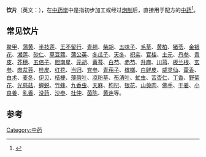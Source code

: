 {{medical}}
'''饮片'''（英文：{{lang|en|prepared drug in pieces}}），在[[中药学|中药学]]中是指初步加工或经过[[炮制|炮制]]后，直接用于配方的[[中药|中药]]<ref>{{Cite book|title=仲景源中医食方食品丛书 中医食方食品概论|last=王亨达，李清记主编|first=|publisher=上海：上海科学技术文献出版社|year=2016|isbn=978-7-5439-7009-0|location=|pages=31}}</ref>。

== 常见饮片 ==
[[鳖甲|鳖甲]]、[[蒲黄|蒲黄]]、[[半枝莲|半枝莲]]、[[王不留行|王不留行]]、[[青翘|青翘]]、[[柴胡|柴胡]]、[[五味子|五味子]]、[[毛草|毛草]]、[[黄柏|黄柏]]、[[猪苓|猪苓]]、[[金银花|金银花]]、[[湘莲|湘莲]]、[[砂仁|砂仁]]、[[草豆蔻|草豆蔻]]、[[蒲公英|蒲公英]]、[[冬瓜子|冬瓜子]]、[[天冬|天冬]]、[[枳实|枳实]]、[[官桂|官桂]]、[[土元|土元]]、[[丹参|丹参]]、[[青皮|青皮]]、[[芥穗|芥穗]]、[[五倍子|五倍子]]、[[胆南星|胆南星]]、[[元胡|元胡]]、[[黄芩|黄芩]]、[[白芍|白芍]]、[[赤芍|赤芍]]、[[升麻|升麻]]、[[川芎|川芎]]、[[板兰根|板兰根]]、[[玄参|玄参]]、[[肉苁蓉|肉苁蓉]]、[[桂皮|桂皮]]、[[红花|红花]]、[[当归|当归]]、[[党参|党参]]、[[青葙子|青葙子]]、[[槟榔|槟榔]]、[[白鲜皮|白鲜皮]]、[[威灵仙|威灵仙]]、[[藿香|藿香]]、[[白术|白术]]、[[麦冬|麦冬]]、[[伊贝|伊贝]]、[[桔梗|桔梗]]、[[薄荷叶|薄荷叶]]、[[凉粉草|凉粉草]]、[[布渣叶|布渣叶]]、[[虻虫|虻虫]]、[[苦杏仁|苦杏仁]]、[[丁香|丁香]]、[[野菊花|野菊花]]、[[光慈菇|光慈菇]]、[[蝉蜕|蝉蜕]]、[[竹蜂|竹蜂]]、[[九香虫|九香虫]]、[[天麻|天麻]]、[[枸杞|枸杞]]、[[银花|银花]]、[[山萸肉|山萸肉]]、[[佛手|佛手]]、[[干姜|干姜]]、[[小良姜|小良姜]]、[[乳香|乳香]]、[[没药|没药]]、[[沙参|沙参]]、[[杜仲|杜仲]]、[[茵陈|茵陈]]、[[黄连|黄连]]等。

==参考==
{{reflist}}
{{CN-med-stub}}

[[Category:中药|Category:中药]]